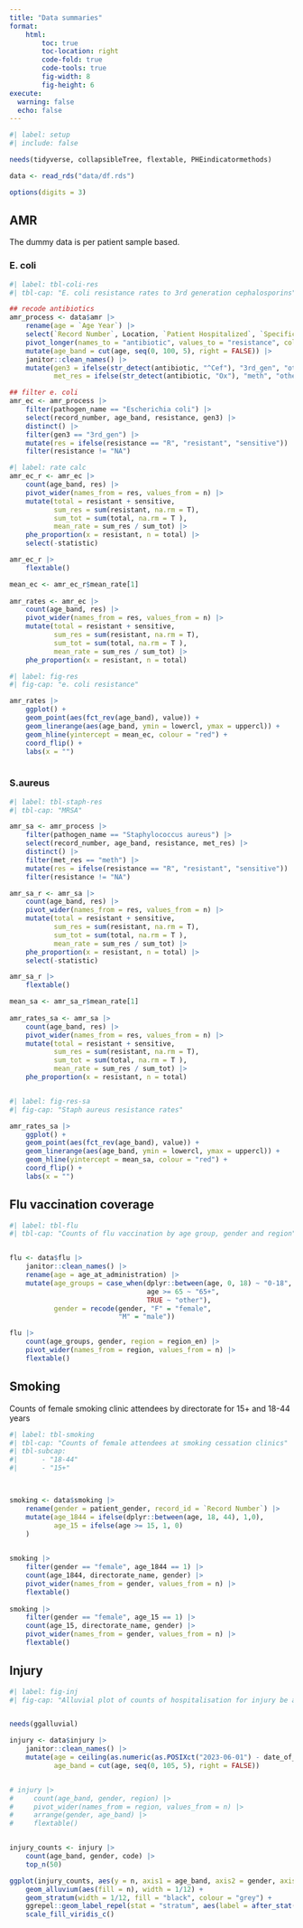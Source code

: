 ```yaml
---
title: "Data summaries"
format: 
    html: 
        toc: true
        toc-location: right
        code-fold: true
        code-tools: true
        fig-width: 8
        fig-height: 6
execute: 
  warning: false
  echo: false
---
```


```r
#| label: setup
#| include: false

needs(tidyverse, collapsibleTree, flextable, PHEindicatormethods)

data <- read_rds("data/df.rds")

options(digits = 3)

```

## AMR

The dummy data is per patient sample based.

### E. coli

```r
#| label: tbl-coli-res
#| tbl-cap: "E. coli resistance rates to 3rd generation cephalosporins"

## recode antibiotics
amr_process <- data$amr |>
    rename(age = `Age Year`) |>
    select(`Record Number`, Location, `Patient Hospitalized`, `Specific Location`, age, `Community Origin`, `Pathogen Name`:last_col()) |>
    pivot_longer(names_to = "antibiotic", values_to = "resistance", cols = Minocycline:Spectinomycin) |>
    mutate(age_band = cut(age, seq(0, 100, 5), right = FALSE)) |>
    janitor::clean_names() |>
    mutate(gen3 = ifelse(str_detect(antibiotic, "^Cef"), "3rd_gen", "other"), 
           met_res = ifelse(str_detect(antibiotic, "Ox"), "meth", "other")) 

## filter e. coli
amr_ec <- amr_process |>
    filter(pathogen_name == "Escherichia coli") |>
    select(record_number, age_band, resistance, gen3) |>
    distinct() |>
    filter(gen3 == "3rd_gen") |>
    mutate(res = ifelse(resistance == "R", "resistant", "sensitive")) |>
    filter(resistance != "NA")

```

```r
#| label: rate calc
amr_ec_r <- amr_ec |> 
    count(age_band, res) |>
    pivot_wider(names_from = res, values_from = n) |>
    mutate(total = resistant + sensitive, 
           sum_res = sum(resistant, na.rm = T), 
           sum_tot = sum(total, na.rm = T ),
           mean_rate = sum_res / sum_tot) |>
    phe_proportion(x = resistant, n = total) |>
    select(-statistic) 

amr_ec_r |>
    flextable()

mean_ec <- amr_ec_r$mean_rate[1]
    
amr_rates <- amr_ec |> 
    count(age_band, res) |>
    pivot_wider(names_from = res, values_from = n) |>
    mutate(total = resistant + sensitive, 
           sum_res = sum(resistant, na.rm = T), 
           sum_tot = sum(total, na.rm = T ),
           mean_rate = sum_res / sum_tot) |>
    phe_proportion(x = resistant, n = total) 

```

```r
#| label: fig-res
#| fig-cap: "e. coli resistance"

amr_rates |>
    ggplot() +
    geom_point(aes(fct_rev(age_band), value)) +
    geom_linerange(aes(age_band, ymin = lowercl, ymax = uppercl)) +
    geom_hline(yintercept = mean_ec, colour = "red") +
    coord_flip() +
    labs(x = "")
    
```

### S.aureus

```r
#| label: tbl-staph-res
#| tbl-cap: "MRSA"

amr_sa <- amr_process |>
    filter(pathogen_name == "Staphylococcus aureus") |>
    select(record_number, age_band, resistance, met_res) |>
    distinct() |>
    filter(met_res == "meth") |>
    mutate(res = ifelse(resistance == "R", "resistant", "sensitive")) |>
    filter(resistance != "NA")

amr_sa_r <- amr_sa |> 
    count(age_band, res) |>
    pivot_wider(names_from = res, values_from = n) |>
    mutate(total = resistant + sensitive, 
           sum_res = sum(resistant, na.rm = T), 
           sum_tot = sum(total, na.rm = T ),
           mean_rate = sum_res / sum_tot) |>
    phe_proportion(x = resistant, n = total) |>
    select(-statistic) 

amr_sa_r |>
    flextable()

mean_sa <- amr_sa_r$mean_rate[1]
    
amr_rates_sa <- amr_sa |> 
    count(age_band, res) |>
    pivot_wider(names_from = res, values_from = n) |>
    mutate(total = resistant + sensitive, 
           sum_res = sum(resistant, na.rm = T), 
           sum_tot = sum(total, na.rm = T ),
           mean_rate = sum_res / sum_tot) |>
    phe_proportion(x = resistant, n = total) 



```

```r
#| label: fig-res-sa
#| fig-cap: "Staph aureus resistance rates"

amr_rates_sa |>
    ggplot() +
    geom_point(aes(fct_rev(age_band), value)) +
    geom_linerange(aes(age_band, ymin = lowercl, ymax = uppercl)) +
    geom_hline(yintercept = mean_sa, colour = "red") +
    coord_flip() +
    labs(x = "")

```

## Flu vaccination coverage

```r
#| label: tbl-flu
#| tbl-cap: "Counts of flu vaccination by age group, gender and region"


flu <- data$flu |>
    janitor::clean_names() |>
    rename(age = age_at_administration) |>
    mutate(age_groups = case_when(dplyr::between(age, 0, 18) ~ "0-18",
                                  age >= 65 ~ "65+", 
                                  TRUE ~ "other"), 
           gender = recode(gender, "F" = "female", 
                           "M" = "male"))

flu |>
    count(age_groups, gender, region = region_en) |>
    pivot_wider(names_from = region, values_from = n) |>
    flextable()


```

## Smoking

Counts of female smoking clinic attendees by directorate for 15+ and 18-44 years

```r
#| label: tbl-smoking
#| tbl-cap: "Counts of female attendees at smoking cessation clinics"
#| tbl-subcap: 
#|      - "18-44"
#|      - "15+"



smoking <- data$smoking |>
    rename(gender = patient_gender, record_id = `Record Number`) |>
    mutate(age_1844 = ifelse(dplyr::between(age, 18, 44), 1,0),
           age_15 = ifelse(age >= 15, 1, 0)
    )
               

smoking |>
    filter(gender == "female", age_1844 == 1) |>
    count(age_1844, directorate_name, gender) |>
    pivot_wider(names_from = gender, values_from = n) |>
    flextable()
    
smoking |>
    filter(gender == "female", age_15 == 1) |>
    count(age_15, directorate_name, gender) |>
    pivot_wider(names_from = gender, values_from = n) |>
    flextable()
```

## Injury

```r
#| label: fig-inj
#| fig-cap: "Alluvial plot of counts of hospitalisation for injury be age, gender and ICD10 code"


needs(ggalluvial)

injury <- data$injury |>
    janitor::clean_names() |>
    mutate(age = ceiling(as.numeric(as.POSIXct("2023-06-01") - date_of_birth)/ 365), 
           age_band = cut(age, seq(0, 105, 5), right = FALSE))


# injury |>
#     count(age_band, gender, region) |>
#     pivot_wider(names_from = region, values_from = n) |>
#     arrange(gender, age_band) |>
#     flextable()


injury_counts <- injury |>
    count(age_band, gender, code) |>
    top_n(50)

ggplot(injury_counts, aes(y = n, axis1 = age_band, axis2 = gender, axis3 = code)) +
    geom_alluvium(aes(fill = n), width = 1/12) +
    geom_stratum(width = 1/12, fill = "black", colour = "grey") +
    ggrepel::geom_label_repel(stat = "stratum", aes(label = after_stat(stratum), size = 5)) +
    scale_fill_viridis_c() 
    



```

